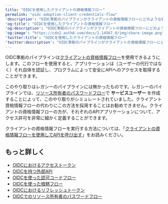 ```yaml
---
title: "OIDCを使用したクライアントの資格情報フロー"
permalink: "oidc-adoption-client-credentials-flow"
'description': "OIDC準拠のパイプラインがクライアントの資格情報フローにどのような影響を与えるのかについて説明します。"
'og:title': "OIDCを使用したクライアントの資格情報フロー"
'og:description': "OIDC準拠のパイプラインがクライアントの資格情報フローにどのような影響を与えるのかについて説明します。"
'og:image': "https://cdn2.auth0.com/docs/1.14567.0/img/share-image.png"
'twitter:title': "OIDCを使用したクライアントの資格情報フロー"
'twitter:description': "OIDC準拠のパイプラインがクライアントの資格情報フローにどのような影響を与えるのかについて説明します。"
---
```


OIDC準拠のパイプラインは[クライアントの資格情報フロー](/ja-jp/get-started/authentication-and-authorization-flow/client-credentials-flow)を使用できるようにします。このフローを使用すると、アプリケーションは（ユーザーの代行ではなく）それ自体を認証し、プログラムによって安全にAPIへのアクセスを取得することができます。

このやり取りはレガシーのパイプラインには無かったものです。レガシーのパイプラインでは、[リソース所有者のパスワードフロー](/ja-jp/get-started/authentication-and-authorization-flow/resource-owner-password-flow)で **サービスユーザー** を作成することによって、このやり取りがシミュレートされていました。クライアント資格情報フローの代わりにこの方法を採用することはお勧めできません。クライアントの資格情報フローの方が、それぞれのAPIアプリケーションについて、アクセス許可を非常に細かく定義することができます。

クライアントの資格情報フローを実行する方法については、「[クライアントの資格情報フローを使用してAPIを呼び出す](/ja-jp/get-started/authentication-and-authorization-flow/client-credentials-flow/call-your-api-using-the-client-credentials-flow)」をお読みください。

## もっと詳しく

* [OIDCにおけるアクセストークン](/ja-jp/authenticate/login/oidc-conformant-authentication/oidc-adoption-access-tokens)
* [OIDCを持つ外部API](/ja-jp/authenticate/login/oidc-conformant-authentication/oidc-adoption-apis)
* [OIDCを使った認可コードフロー](/ja-jp/authenticate/login/oidc-conformant-authentication/oidc-adoption-auth-code-flow)
* [OIDCを使った暗黙フロー](/ja-jp/authenticate/login/oidc-conformant-authentication/oidc-adoption-implicit-flow)
* [OIDCにおけるリフレッシュトークン](/ja-jp/authenticate/login/oidc-conformant-authentication/oidc-adoption-refresh-tokens)
* [OIDCでのリソース所有者のパスワードフロー](/ja-jp/authenticate/login/oidc-conformant-authentication/oidc-adoption-rop-flow)